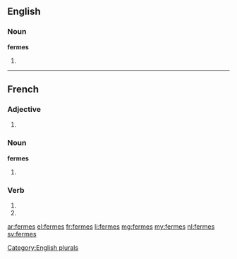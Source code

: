 {{also|fermés}}
==English==

===Noun===
'''fermes'''

# {{plural of|ferme}}

[[Category:English plurals]]

----

==French==

===Adjective===
{{fr-adj-form}}

# {{plural of|ferme|lang=fr|nocat=1}}

===Noun===
'''fermes'''

# {{plural of|ferme|lang=fr}}

===Verb===
{{fr-verb-form}}

# {{conjugation of|fermer||2|s|pres|ind|lang=fr}}
# {{conjugation of|fermer||2|s|pres|sub|lang=fr}}

[[ar:fermes]]
[[el:fermes]]
[[fr:fermes]]
[[li:fermes]]
[[mg:fermes]]
[[my:fermes]]
[[nl:fermes]]
[[sv:fermes]]